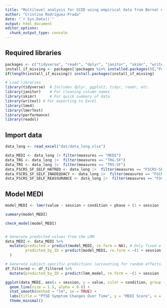 ```yaml
---
title: "Multilevel analysis for SCED using empirical data from Bernal et al. 2025"
author: "Cristina Rodríguez-Prada"
date: "`r Sys.Date()`"
output: html_document
editor_options: 
  chunk_output_type: console
---
```


## Required libraries

```r
packages <- c("tidyverse", "readr", "dplyr", "janitor", "skimr", "writexl", "lme4", "lmerTest", "performance", "readxl")
install_if_missing <- packages[!packages %in% installed.packages()[,"Package"]]
if(length(install_if_missing)) install.packages(install_if_missing)

# Load libraries
library(tidyverse)  # Includes dplyr, ggplot2, tidyr, readr, etc.
library(janitor)    # For cleaning column names
library(skimr)      # For quick summary of data
library(writexl) # For exporting to Excel
library(lme4)
library(lmerTest)
library(performance)
library(readxl)
```

## Import data

```r
data_long <- read_excel("dat/data_long.xlsx")

data_MEDI <- data_long |> filter(measures == "MEDI")
data_TRG <- data_long |>  filter(measures == "TRG-SF")
data_TRS <- data_long |>  filter(measures == "TRS-SF")
data_FSCRS_SF_SELF_HATRED <- data_long |>  filter(measures == "FSCRS-SF_SELF-HATRED")
data_FSCRS_SF_SELF_INADEQUACY <- data_long |>  filter(measures == "FSCRS-SF_SELF-INADEQUACY")
data_FSCRS_SF_SELF_REASSURANCE <- data_long |>  filter(measures == "FSCRS-SF_SELF-REASSURANCE")
```

## Model MEDI

```r
model_MEDI <- lmer(value ~ session + condition + phase + (1 + session | ID), data = data_MEDI)

summary(model_MEDI)

check_model(model_MEDI)


# Generate predicted values from the LMM
data_MEDI <- data_MEDI %>%
  mutate(predicted = predict(model_MEDI, re.form = NA), # Only fixed effects
         predicted_by_ID = predict(model_MEDI, re.form = ~(1 + session | ID))  
  )

# Generate subject-specific predictions (accounting for random effects)
df_filtered <- df_filtered %>%
  mutate(predicted_by_ID = predict(lmm_model, re.form = ~(1 + session | ID)))  

ggplot(data_MEDI, aes(x = session, y = value, color = condition, group = ID)) +
  geom_line(size = 1.5, alpha = 0.8) +
  stat_smooth(method = "lm", se = TRUE) +
  labs(title = "PTSD Symptom Changes Over Time", y = "MEDI Score", x = "Session") +
  theme_minimal()
```
